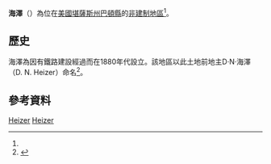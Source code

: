 {{noteTA
|1=zh-hans:县;zh-hk:縣;zh-tw:郡;
}}
{{Infobox settlement
|official_name = 海澤
|native_name = Heizer
|settlement_type = [[非建制地區|非建制地區]] 
|nickname = 
|motto =
|pushpin_map=USA Kansas
|coordinates_region = US-KS
|subdivision_type = [[世界政區索引|國家]]
|subdivision_name = [[美国|美国]]
|subdivision_type1 = [[美國行政區劃|州]]
|subdivision_name1 = [[堪薩斯州|堪薩斯州]]
|subdivision_type2 = [[堪薩斯州行政區劃|縣]]
|subdivision_name2 = [[巴頓縣_(堪薩斯州)|巴頓縣]]
|unit_pref  =  
|area_footnotes = 
|area_magnitude = 
|area_total_km2 = 
|population_as_of = 
|population_footnotes = 
|population_total = 
|population_density_km2 = 
|timezone = 
|utc_offset = 
|timezone_DST = 
|utc_offset_DST = 
|elevation_footnotes = 
|elevation_m = 587
|elevation_ft = 1926
|latd = 38 |latm = 25 |lats = 20 |latNS = N 
|longd = 98 |longm = 53 |longs = 21 |longEW = W 
|coordinates_display=%
|area_code =
|blank_name = [[地名信息系统|GNIS]] ID
|blank_info = 475638<ref name=gnis>{{GNIS|475638|name=Heizer, Kansas}}</ref>
|website = 
}}

'''海澤'''（{{lang-en|'''Heizer'''}}）為位在[[美國|美國]][[堪薩斯州|堪薩斯州]][[巴頓縣_(堪薩斯州)|巴頓縣]]的[[非建制地區|非建制地區]]<ref name=gnis/>。

==歷史==
海澤為因有鐵路建設經過而在1880年代設立。該地區以此土地前地主D·N·海澤（D. N. Heizer）命名<ref>{{cite book | url=http://books.google.com/books?id=hnYUAAAAYAAJ&pg=PA78#v=onepage&q&f=false | title=Biographical History of Barton County, Kansas | publisher=Great Bend Tribune | year=1912 | pages=78 | access-date=2016-03-03 | archive-date=2017-02-17 | archive-url=https://web.archive.org/web/20170217105720/https://books.google.com/books?id=hnYUAAAAYAAJ&pg=PA78#v=onepage&q&f=false | dead-url=no }}</ref>。

==參考資料==
{{Reflist}}

{{巴頓縣 (堪薩斯州)}}

[[Category:巴頓縣非建制地區_(堪薩斯州)|Heizer]]
[[Category:堪薩斯州非建制地區|Heizer]]

{{Kansas-stub}}